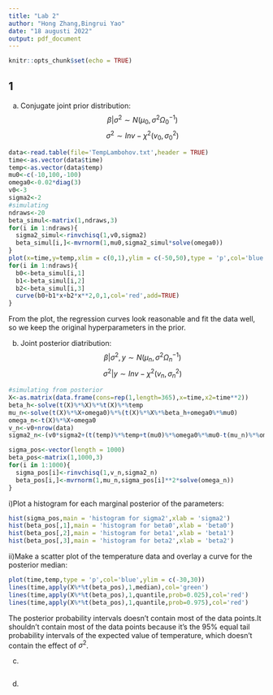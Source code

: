 ---
title: "Lab 2"
author: "Hong Zhang,Bingrui Yao"
date: "18 augusti 2022"
output: pdf_document
---

```{r setup, include=FALSE}
knitr::opts_chunk$set(echo = TRUE)
```

## 1
a)
Conjugate joint prior distribution:
$$ \beta|\sigma^2 \sim N(\mu_0,\sigma^2\Omega_0^{-1})$$
$$ \sigma^2 \sim Inv-\chi^2(v_0,\sigma_0^2)$$
```{r}
data<-read.table(file='TempLambohov.txt',header = TRUE)
time<-as.vector(data$time)
temp<-as.vector(data$temp)
mu0<-c(-10,100,-100)
omega0<-0.02*diag(3)
v0<-3
sigma2<-2
#simulating
ndraws<-20
beta_simul<-matrix(1,ndraws,3)
for(i in 1:ndraws){
  sigma2_simul<-rinvchisq(1,v0,sigma2)
  beta_simul[i,]<-mvrnorm(1,mu0,sigma2_simul*solve(omega0))
}
plot(x=time,y=temp,xlim = c(0,1),ylim = c(-50,50),type = 'p',col='blue',main = 'mu=(-10,100,-100)')
for(i in 1:ndraws){
  b0<-beta_simul[i,1]
  b1<-beta_simul[i,2]
  b2<-beta_simul[i,3]
  curve(b0+b1*x+b2*x**2,0,1,col='red',add=TRUE)
}
```
From the plot, the regression curves look reasonable and fit the data well, so we keep the original hyperparameters in the prior.

b)
Joint posterior diatribution:
$$ \beta|\sigma^2,y \sim N(\mu_n,\sigma^2\Omega_n^{-1})$$
$$ \sigma^2|y \sim Inv-\chi^2(v_n,\sigma_n^2)$$
```{r}
#simulating from posterior
X<-as.matrix(data.frame(cons=rep(1,length=365),x=time,x2=time**2))
beta_h<-solve(t(X)%*%X)%*%t(X)%*%temp
mu_n<-solve(t(X)%*%X+omega0)%*%(t(X)%*%X%*%beta_h+omega0%*%mu0)
omega_n<-t(X)%*%X+omega0
v_n<-v0+nrow(data)
sigma2_n<-(v0*sigma2+(t(temp)%*%temp+t(mu0)%*%omega0%*%mu0-t(mu_n)%*%omega_n%*%mu_n))/v_n

sigma_pos<-vector(length = 1000)
beta_pos<-matrix(1,1000,3)
for(i in 1:1000){
  sigma_pos[i]<-rinvchisq(1,v_n,sigma2_n)
  beta_pos[i,]<-mvrnorm(1,mu_n,sigma_pos[i]**2*solve(omega_n))
}
```
i)Plot a histogram for each marginal posterior of the parameters:
```{r}
hist(sigma_pos,main = 'histogram for sigma2',xlab = 'sigma2')
hist(beta_pos[,1],main = 'histogram for beta0',xlab = 'beta0')
hist(beta_pos[,2],main = 'histogram for beta1',xlab = 'beta1')
hist(beta_pos[,3],main = 'histogram for beta2',xlab = 'beta2')
```
ii)Make a scatter plot of the temperature data and overlay a curve for the posterior median:
```{r}
plot(time,temp,type = 'p',col='blue',ylim = c(-30,30))
lines(time,apply(X%*%t(beta_pos),1,median),col='green')
lines(time,apply(X%*%t(beta_pos),1,quantile,prob=0.025),col='red')
lines(time,apply(X%*%t(beta_pos),1,quantile,prob=0.975),col='red')
```
The posterior probability intervals doesn't contain most of the data points.It shouldn't contain most of the data points because it's the 95% equal tail probability intervals of the expected value of temperature, which doesn't contain the effect of $\sigma^2$.

c)
```{r}

```
d)
```{r}

```